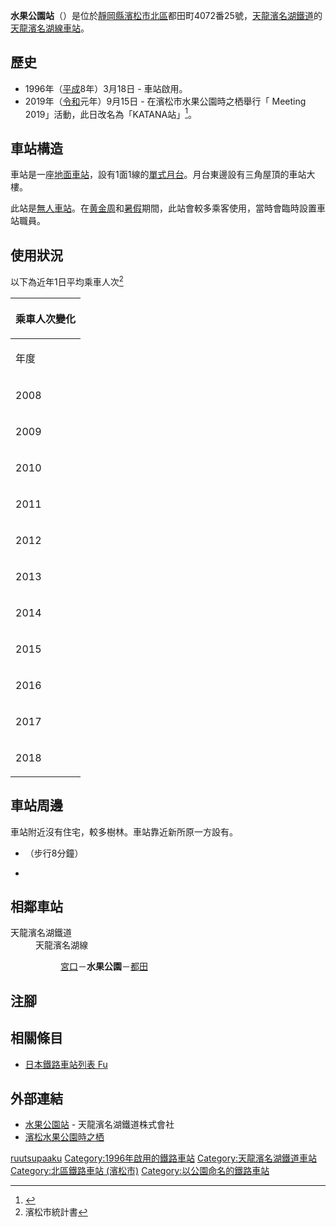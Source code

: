 {{NoteTA
|T=zh-hans:水果公园站;zh-hk:水果公園站;zh-tw:水果公園車站;
|1=zh-hans:水果公园站;zh-hk:水果公園站;zh-tw:水果公園車站;
}}
{{Infobox station
|公司色 = #4D7F54
|站名 = 水果公園
|圖片 = FruitPark Station.jpg
|圖片說明 = 車站大樓和月台
|日文原名 = フルーツパーク
|平假名 = フルーツパーク
|羅馬拼音 = FRUIT PARK
|副站名 = 
|電報略號 = 
|所在地 = {{JPN}}[[靜岡縣|靜岡縣]][[濱松市|濱松市]][[北區_(濱松市)|北區]]都田町4072番25號
|座標 = {{coord|34|50|04|N|137|43|56|E|type:railwaystation_region:JP-24|display=inline,title}}
|車站構造 = [[地面車站|地面車站]]
|月台配置 = 1面1線
|啟用年月日 = 1996年（[[平成|平成]]8年）3月18日<ref name="静新960319">{{cite news|title= 天浜線の新駅「フルーツパーク駅」が開業 |newspaper=靜岡新聞 |date=1996-03-19 |publisher=靜岡新聞社 |page=21 |language=ja}}</ref>
|廢站年月日 = 
|乘客人數 = 11
|上下車人次 = 
|統計年度 = 2018
|轉車 = 
|全寬備註 = [[無人車站|無人車站]]
|adjacent = {{Adjacent stations|system=天龍濱名湖鐵道|line=天龍濱名湖線|left=宮口|right=都田|note-left=3.9km|note-mid=距離[[掛川站|掛川]]36.2km|note-right=1.5km}}
}}
'''水果公園站'''（{{jpn|j=フルーツパーク駅|hg=フルーツパークえき|rm=Furūtsupāku eki|f=y}}）是位於[[靜岡縣|靜岡縣]][[濱松市|濱松市]][[北區_(濱松市)|北區]]都田町4072番25號，[[天龍濱名湖鐵道|天龍濱名湖鐵道]]的[[天龍濱名湖線|天龍濱名湖線]][[鐵路車站|車站]]。

== 歷史 ==
* 1996年（[[平成|平成]]8年）3月18日 - 車站啟用{{R|静新960319}}。
* 2019年（[[令和|令和]]元年）9月15日 - 在濱松市水果公園時之栖舉行「{{Translink|ja|スズキ・カタナ|鈴木Katana|KATANA}} Meeting 2019」活動，此日改名為「KATANA站」<ref>{{Cite press release|date=2019-09-06|url=https://www.tenhama.co.jp/wp-content/uploads/b563ba8ccb0a9e76066e87cb54e31f5b.pdf|format=PDF|title=スズキの大型二輪『KATANA（カタナ）』ラッピング列車出発式および列車運行について|publisher=天竜浜名湖鉄道|accessdate=2019-10-02|language=ja|archive-date=2021-10-07|archive-url=https://web.archive.org/web/20211007001727/https://www.tenhama.co.jp/wp-content/uploads/b563ba8ccb0a9e76066e87cb54e31f5b.pdf|dead-url=no}}</ref>。 

== 車站構造 ==
車站是一座[[地面車站|地面車站]]，設有1面1線的[[單式月台|單式月台]]。月台東邊設有三角屋頂的車站大樓。

此站是[[無人車站|無人車站]]。在[[黄金周_(日本)|黄金周]]和[[暑假|暑假]]期間，此站會較多乘客使用，當時會臨時設置車站職員。

== 使用狀況 ==
以下為近年1日平均乘車人次<ref>濱松市統計書</ref>

{| class="wikitable" style="margin: 1em 0.2em; text-align: center; font-size: 90%;"
|- style="background: #ddd;"
!colspan="2"|乘車人次變化
|-
!年度
!一日平均<br>乘車人次
|-
|2008
|17
|-
|2009
|15
|-
|2010
|16
|-
|2011
|33
|-
|2012
|26
|-
|2013
|44
|-
|2014
|18
|-
|2015
|14
|-
|2016
|13
|-
|2017
|14
|-
|2018
|11
|}
== 車站周邊 ==
車站附近沒有住宅，較多樹林。車站靠近新所原一方設有{{Translink|ja|都田川}}。
* {{Translink|ja|浜松市フルーツパーク|濱松市水果公園|濱松市水果公園時之栖}}（步行8分鐘）
* {{Translink|ja|国道362号|國道362號}}
== 相鄰車站 ==
; 天龍濱名湖鐵道
: 天龍濱名湖線
:: [[宮口站|宮口]]－'''水果公園'''－[[都田站|都田]]
== 注腳 ==
{{Reflist}}
== 相關條目 ==
* [[日本鐵路車站列表_Fu|日本鐵路車站列表 Fu]]
== 外部連結 ==
* [https://www.tenhama.co.jp/about/station/fruitpark/ 水果公園站] {{Wayback|url=https://www.tenhama.co.jp/about/station/fruitpark/ |date=20201121110902 }}{{ja icon}} - 天龍濱名湖鐵道株式會社
* [http://tokinosumika.com/hamamatsufp/ 濱松水果公園時之栖] {{Wayback|url=http://tokinosumika.com/hamamatsufp/ |date=20210221200829 }}{{ja icon}}
{{天龍濱名湖線}}
{{DEFAULTSORT:Fruit Park}}
[[Category:日本鐵路車站_Fu|ruutsupaaku]]
[[Category:1996年啟用的鐵路車站|Category:1996年啟用的鐵路車站]]
[[Category:天龍濱名湖鐵道車站|Category:天龍濱名湖鐵道車站]]
[[Category:北區鐵路車站_(濱松市)|Category:北區鐵路車站 (濱松市)]]
[[Category:以公園命名的鐵路車站|Category:以公園命名的鐵路車站]]